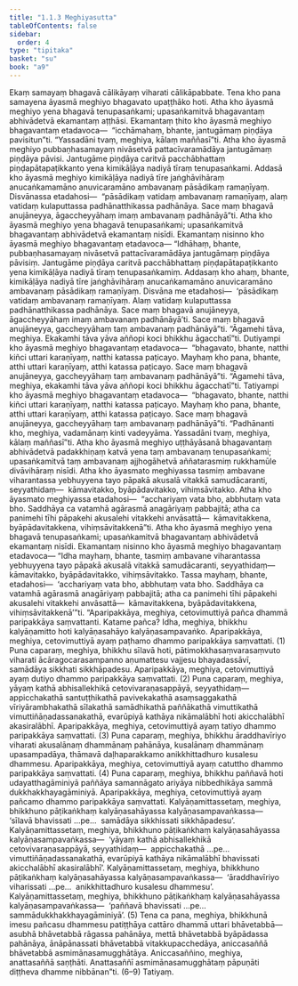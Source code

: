 ```yaml
---
title: "1.1.3 Meghiyasutta"
tableOfContents: false
sidebar:
  order: 4
type: "tipitaka"
basket: "su"
book: "a9"
---
```



<DynamicBreadcrumb />

<Division number="3" book="a9" bookNo="17" page="166">

<Paragraph number="20" book="a9">
Ekaṃ samayaṃ bhagavā cālikāyaṃ viharati cālikāpabbate. Tena kho pana samayena āyasmā meghiyo bhagavato upaṭṭhāko hoti. Atha kho āyasmā meghiyo yena bhagavā tenupasaṅkami; upasaṅkamitvā bhagavantaṃ abhivādetvā ekamantaṃ aṭṭhāsi. Ekamantaṃ ṭhito kho āyasmā meghiyo bhagavantaṃ etadavoca—  “icchāmahaṃ, bhante, jantugāmaṃ piṇḍāya pavisitun”ti. “Yassadāni tvaṃ, meghiya, kālaṃ maññasī”ti.
</Paragraph>

<Paragraph number="21" book="a9">
Atha kho āyasmā meghiyo pubbaṇhasamayaṃ nivāsetvā pattacīvaramādāya jantugāmaṃ piṇḍāya pāvisi. Jantugāme piṇḍāya caritvā pacchābhattaṃ piṇḍapātapaṭikkanto yena kimikāḷāya nadiyā tīraṃ tenupasaṅkami. Addasā kho āyasmā meghiyo kimikāḷāya nadiyā tīre jaṅghāvihāraṃ anucaṅkamamāno anuvicaramāno ambavanaṃ pāsādikaṃ ramaṇīyaṃ. Disvānassa etadahosi—  “pāsādikaṃ vatidaṃ ambavanaṃ ramaṇīyaṃ, alaṃ vatidaṃ kulaputtassa padhānatthikassa padhānāya. Sace maṃ bhagavā anujāneyya, āgaccheyyāhaṃ imaṃ ambavanaṃ padhānāyā”ti.
</Paragraph>

<Paragraph number="22" book="a9">
Atha kho āyasmā meghiyo yena bhagavā tenupasaṅkami; upasaṅkamitvā bhagavantaṃ abhivādetvā ekamantaṃ nisīdi. Ekamantaṃ nisinno kho āyasmā meghiyo bhagavantaṃ etadavoca—
</Paragraph>

<Paragraph number="23" book="a9">
“Idhāhaṃ, bhante, pubbaṇhasamayaṃ nivāsetvā pattacīvaramādāya jantugāmaṃ piṇḍāya pāvisiṃ. Jantugāme piṇḍāya caritvā pacchābhattaṃ piṇḍapātapaṭikkanto yena kimikāḷāya nadiyā tīraṃ tenupasaṅkamiṃ. Addasaṃ kho ahaṃ, bhante, kimikāḷāya nadiyā tīre jaṅghāvihāraṃ anucaṅkamamāno anuvicaramāno ambavanaṃ pāsādikaṃ ramaṇīyaṃ. Disvāna me etadahosi—  ‘pāsādikaṃ vatidaṃ ambavanaṃ ramaṇīyaṃ. Alaṃ vatidaṃ kulaputtassa padhānatthikassa padhānāya. Sace maṃ bhagavā anujāneyya, āgaccheyyāhaṃ imaṃ ambavanaṃ padhānāyā’ti. Sace maṃ bhagavā anujāneyya, gaccheyyāhaṃ taṃ ambavanaṃ padhānāyā”ti. “Āgamehi tāva, meghiya. Ekakamhi tāva yāva aññopi koci bhikkhu āgacchatī”ti.
</Paragraph>

<Paragraph number="24" book="a9">
Dutiyampi kho āyasmā meghiyo bhagavantaṃ etadavoca—  “bhagavato, bhante, natthi kiñci uttari karaṇīyaṃ, natthi katassa paṭicayo. Mayhaṃ kho pana, bhante, atthi uttari karaṇīyaṃ, atthi katassa paṭicayo. Sace maṃ bhagavā anujāneyya, gaccheyyāhaṃ taṃ ambavanaṃ padhānāyā”ti. “Āgamehi tāva, meghiya, ekakamhi tāva yāva aññopi koci bhikkhu āgacchatī”ti.
</Paragraph>

<Paragraph number="25" book="a9">
Tatiyampi kho āyasmā meghiyo bhagavantaṃ etadavoca—  “bhagavato, bhante, natthi kiñci uttari karaṇīyaṃ, natthi katassa paṭicayo. Mayhaṃ kho pana, bhante, atthi uttari karaṇīyaṃ, atthi katassa paṭicayo. Sace maṃ bhagavā anujāneyya, gaccheyyāhaṃ taṃ ambavanaṃ padhānāyā”ti. “Padhānanti kho, meghiya, vadamānaṃ kinti vadeyyāma. Yassadāni tvaṃ, meghiya, kālaṃ maññasī”ti.
</Paragraph>

<Paragraph number="26" book="a9">
Atha kho āyasmā meghiyo uṭṭhāyāsanā bhagavantaṃ abhivādetvā padakkhiṇaṃ katvā yena taṃ ambavanaṃ tenupasaṅkami; upasaṅkamitvā taṃ ambavanaṃ ajjhogāhetvā aññatarasmiṃ rukkhamūle divāvihāraṃ nisīdi. Atha kho āyasmato meghiyassa tasmiṃ ambavane viharantassa yebhuyyena tayo pāpakā akusalā vitakkā samudācaranti, seyyathidaṃ—  kāmavitakko, byāpādavitakko, vihiṃsāvitakko. Atha kho āyasmato meghiyassa etadahosi—  “acchariyaṃ vata bho, abbhutaṃ vata bho. Saddhāya ca vatamhā agārasmā anagāriyaṃ pabbajitā; atha ca panimehi tīhi pāpakehi akusalehi vitakkehi anvāsattā—  kāmavitakkena, byāpādavitakkena, vihiṃsāvitakkenā”ti.
</Paragraph>

<Paragraph number="27" book="a9">
Atha kho āyasmā meghiyo yena bhagavā tenupasaṅkami; upasaṅkamitvā bhagavantaṃ abhivādetvā ekamantaṃ nisīdi. Ekamantaṃ nisinno kho āyasmā meghiyo bhagavantaṃ etadavoca—
</Paragraph>

<Paragraph number="28" book="a9">
“Idha mayhaṃ, bhante, tasmiṃ ambavane viharantassa yebhuyyena tayo pāpakā akusalā vitakkā samudācaranti, seyyathidaṃ—  kāmavitakko, byāpādavitakko, vihiṃsāvitakko. Tassa mayhaṃ, bhante, etadahosi—  ‘acchariyaṃ vata bho, abbhutaṃ vata bho. Saddhāya ca vatamhā agārasmā anagāriyaṃ pabbajitā; atha ca panimehi tīhi pāpakehi akusalehi vitakkehi anvāsattā—  kāmavitakkena, byāpādavitakkena, vihiṃsāvitakkenā’”ti.
</Paragraph>

<Paragraph number="29" book="a9">
“Aparipakkāya, meghiya, cetovimuttiyā pañca dhammā paripakkāya saṃvattanti. Katame pañca? Idha, meghiya, bhikkhu kalyāṇamitto hoti kalyāṇasahāyo kalyāṇasampavaṅko. Aparipakkāya, meghiya, cetovimuttiyā ayaṃ paṭhamo dhammo paripakkāya saṃvattati. (1)
</Paragraph>

<Paragraph number="30" book="a9">
Puna caparaṃ, meghiya, bhikkhu sīlavā hoti, pātimokkhasaṃvarasaṃvuto viharati ācāragocarasampanno aṇumattesu vajjesu bhayadassāvī, samādāya sikkhati sikkhāpadesu. Aparipakkāya, meghiya, cetovimuttiyā ayaṃ dutiyo dhammo paripakkāya saṃvattati. (2)
</Paragraph>

<Paragraph number="31" book="a9">
Puna caparaṃ, meghiya, yāyaṃ kathā abhisallekhikā cetovivaraṇasappāyā, seyyathidaṃ—  appicchakathā santuṭṭhikathā pavivekakathā asaṃsaggakathā vīriyārambhakathā sīlakathā samādhikathā paññākathā vimuttikathā vimuttiñāṇadassanakathā, evarūpiyā kathāya nikāmalābhī hoti akicchalābhī akasiralābhī. Aparipakkāya, meghiya, cetovimuttiyā ayaṃ tatiyo dhammo paripakkāya saṃvattati. (3)
</Paragraph>

<Paragraph number="32" book="a9">
Puna caparaṃ, meghiya, bhikkhu āraddhavīriyo viharati akusalānaṃ dhammānaṃ pahānāya, kusalānaṃ dhammānaṃ upasampadāya, thāmavā daḷhaparakkamo anikkhittadhuro kusalesu dhammesu. Aparipakkāya, meghiya, cetovimuttiyā ayaṃ catuttho dhammo paripakkāya saṃvattati. (4)
</Paragraph>

<Paragraph number="33" book="a9">
Puna caparaṃ, meghiya, bhikkhu paññavā hoti udayatthagāminiyā paññāya samannāgato ariyāya nibbedhikāya sammā dukkhakkhayagāminiyā. Aparipakkāya, meghiya, cetovimuttiyā ayaṃ pañcamo dhammo paripakkāya saṃvattati.
</Paragraph>

<Paragraph number="34" book="a9">
Kalyāṇamittassetaṃ, meghiya, bhikkhuno pāṭikaṅkhaṃ kalyāṇasahāyassa kalyāṇasampavaṅkassa—  ‘sīlavā bhavissati …pe…  samādāya sikkhissati sikkhāpadesu’.
</Paragraph>

<Paragraph number="35" book="a9">
Kalyāṇamittassetaṃ, meghiya, bhikkhuno pāṭikaṅkhaṃ kalyāṇasahāyassa kalyāṇasampavaṅkassa—  ‘yāyaṃ kathā abhisallekhikā cetovivaraṇasappāyā, seyyathidaṃ—  appicchakathā …pe…  vimuttiñāṇadassanakathā, evarūpiyā kathāya nikāmalābhī bhavissati akicchalābhī akasiralābhī’.
</Paragraph>

<Paragraph number="36" book="a9">
Kalyāṇamittassetaṃ, meghiya, bhikkhuno pāṭikaṅkhaṃ kalyāṇasahāyassa kalyāṇasampavaṅkassa—  ‘āraddhavīriyo viharissati …pe…  anikkhittadhuro kusalesu dhammesu’.
</Paragraph>

<Paragraph number="37" book="a9">
Kalyāṇamittassetaṃ, meghiya, bhikkhuno pāṭikaṅkhaṃ kalyāṇasahāyassa kalyāṇasampavaṅkassa—  ‘paññavā bhavissati …pe…  sammādukkhakkhayagāminiyā’. (5)
</Paragraph>

<Paragraph number="38" book="a9">
Tena ca pana, meghiya, bhikkhunā imesu pañcasu dhammesu patiṭṭhāya cattāro dhammā uttari bhāvetabbā—  asubhā bhāvetabbā rāgassa pahānāya, mettā bhāvetabbā byāpādassa pahānāya, ānāpānassati bhāvetabbā vitakkupacchedāya, aniccasaññā bhāvetabbā asmimānasamugghātāya. Aniccasaññino, meghiya, anattasaññā saṇṭhāti. Anattasaññī asmimānasamugghātaṃ pāpuṇāti diṭṭheva dhamme nibbānan”ti. (6–9)

</Paragraph>
</Division>

<Paragraph number="39" type="center" book="a9">
Tatiyaṃ.
</Paragraph>